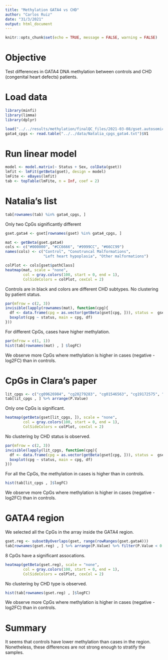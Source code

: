 ```yaml
---
title: "Methylation GATA4 vs CHD"
author: "Carlos Ruiz"
date: "31/3/2021"
output: html_document
---
```


```r
knitr::opts_chunk$set(echo = TRUE, message = FALSE, warning = FALSE)
```

# Objective

Test differences in GATA4 DNA methylation between controls and CHD (congenital heart defects) patients.

# Load data

```r
library(minfi)
library(limma)
library(dplyr)

load("../../results/methylation/finalQC_files/2021-03-08/gset.autosomic.Rdata")
gata4_cpgs <- read.table("../../data/Natalia_cpgs_gata4.txt")$V1
```

# Run linear model

```r
model <- model.matrix(~ Status + Sex, colData(gset))
lmfit <- lmFit(getBeta(gset), design = model)
lmFite <- eBayes(lmfit)
tab <- topTable(lmFite, n = Inf, coef = 2)
```

# Natalia's list 

```r
tab[rownames(tab) %in% gata4_cpgs, ]
```

Only two CpGs significantly different

```r
gset.gata4 <- gset[rownames(gset) %in% gata4_cpgs, ]

mat <- getBeta(gset.gata4)
cols <- c("#000000", "#CC6666", "#9999CC", "#66CC99")
names(cols) <- c("Control", "Conotruncal Malformations", 
                 "Left heart hypoplasia", "Other malformations")

colPlot <- cols[gset$pathClass]
heatmap(mat, scale = "none", 
        col = gray.colors(100, start = 0, end = 1),
        ColSideColors = colPlot, cexCol = 2)
```
Controls are in black and colors are different CHD subtypes. No clustering by patient status. 

```r
par(mfrow = c(2, 3))
invisible(lapply(rownames(mat), function(cpg){
  df <- data.frame(cpg = as.vector(getBeta(gset[cpg, ])), status =  gset$Status)
  boxplot(cpg ~ status, main = cpg, df)
}))
```
For different CpGs, cases have higher methylation.

```r
par(mfrow = c(1, 1))
hist(tab[rownames(mat) , ] $logFC)
```

We observe more CpGs where methylation is higher in cases (negative -log2FC) than in controls. 

# CpGs in Clara's paper ####

```r
lit_cpgs <- c("cg09626984", "cg20279283", "cg01546563", "cg19172575", "cg13434842")
tab[lit_cpgs , ] %>% arrange(P.Value)
```

Only one CpGs is significant.

```r
heatmap(getBeta(gset[lit_cpgs, ]), scale = "none", 
        col = gray.colors(100, start = 0, end = 1),
        ColSideColors = colPlot, cexCol = 2)
```

No clustering by CHD status is observed. 

```r
par(mfrow = c(2, 3))
invisible(lapply(lit_cpgs, function(cpg){
  df <- data.frame(cpg = as.vector(getBeta(gset[cpg, ])), status =  gset$Status)
  boxplot(cpg ~ status, main = cpg, df)
}))
```

For all the CpGs, the methylation in cases is higher than in controls.

```r
hist(tab[lit_cpgs , ]$logFC)
```

We observe more CpGs where methylation is higher in cases (negative -log2FC) than in controls. 

# GATA4 region ####

We selected all the CpGs in the array inside the GATA4 region.

```r
gset.reg <- subsetByOverlaps(gset, range(rowRanges(gset.gata4)))
tab[rownames(gset.reg) , ] %>% arrange(P.Value) %>% filter(P.Value < 0.05)
```

8 CpGs have a significant assocations.

```r
heatmap(getBeta(gset.reg), scale = "none", 
        col = gray.colors(100, start = 0, end = 1),
        ColSideColors = colPlot, cexCol = 2)
```

No clustering by CHD type is observed.


```r
hist(tab[rownames(gset.reg) , ]$logFC)
```
We observe more CpGs where methylation is higher in cases (negative -log2FC) than in controls. 

# Summary

It seems that controls have lower methylation than cases in the region. Nonetheless, these differences are not strong enough to stratify the samples.